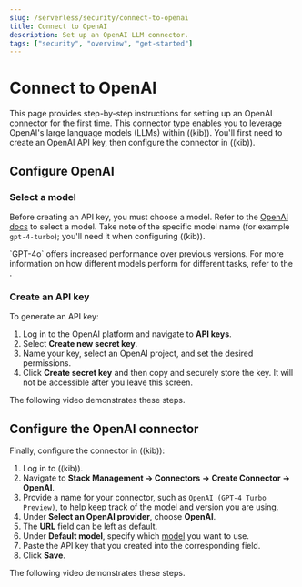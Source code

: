 ```yaml
---
slug: /serverless/security/connect-to-openai
title: Connect to OpenAI
description: Set up an OpenAI LLM connector.
tags: ["security", "overview", "get-started"]
---
```


# Connect to OpenAI

This page provides step-by-step instructions for setting up an OpenAI connector for the first time. This connector type enables you to leverage OpenAI's large language models (LLMs) within ((kib)). You'll first need to create an OpenAI API key, then configure the connector in ((kib)).

## Configure OpenAI

### Select a model

Before creating an API key, you must choose a model. Refer to the [OpenAI docs](https://platform.openai.com/docs/models/gpt-4-turbo-and-gpt-4) to select a model. Take note of the specific model name (for example `gpt-4-turbo`); you'll need it when configuring ((kib)).

<DocCallOut title="Note">
`GPT-4o` offers increased performance over previous versions. For more information on how different models perform for different tasks, refer to the <DocLink slug="/serverless/security/llm-performance-matrix" text="LLM performance matrix"/>.
</DocCallOut>

### Create an API key

To generate an API key:

1. Log in to the OpenAI platform and navigate to **API keys**.
2. Select **Create new secret key**.
3. Name your key, select an OpenAI project, and set the desired permissions.
4. Click **Create secret key** and then copy and securely store the key. It will not be accessible after you leave this screen.

The following video demonstrates these steps.

<DocVideo id="1uRbdwAt7S0572QVNdxOBPGu7XB1xKeZx" source="gdrive" title="Create API Key" />


## Configure the OpenAI connector

Finally, configure the connector in ((kib)):

1. Log in to ((kib)).
2. Navigate to **Stack Management → Connectors → Create Connector → OpenAI**.
3. Provide a name for your connector, such as `OpenAI (GPT-4 Turbo Preview)`, to help keep track of the model and version you are using.
4. Under **Select an OpenAI provider**, choose **OpenAI**.
5. The **URL** field can be left as default.
6. Under **Default model**, specify which [model](https://platform.openai.com/docs/models/gpt-4-turbo-and-gpt-4) you want to use.
7. Paste the API key that you created into the corresponding field.
8. Click **Save**.

The following video demonstrates these steps.

<DocVideo id="1KOUSe4H5gklzTM5azl9p2kniEfCI-pof" source="gdrive" title="Configure Elastic AI Assistant" />

